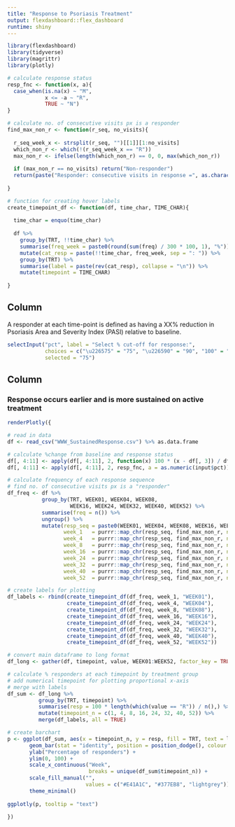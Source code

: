 ```yaml
---
title: "Response to Psoriasis Treatment"
output: flexdashboard::flex_dashboard
runtime: shiny
---
```


```r
library(flexdashboard)
library(tidyverse)
library(magrittr)
library(plotly)
```


```r

# calculate response status
resp_fnc <- function(x, a){
  case_when(is.na(x) ~ "M",
            x <= -a ~ "R",
            TRUE ~ "N")
}

# calculate no. of consecutive visits px is a responder 
find_max_non_r <- function(r_seq, no_visits){
  
  r_seq_week_x <- strsplit(r_seq, "")[[1]][1:no_visits]
  which_non_r <- which(!(r_seq_week_x == "R"))
  max_non_r <- ifelse(length(which_non_r) == 0, 0, max(which_non_r))
  
  if (max_non_r == no_visits) return("Non-responder")
  return(paste("Responder: consecutive visits in response =", as.character(no_visits - max_non_r)))
  
}

# function for creating hover labels
create_timepoint_df <- function(df, time_char, TIME_CHAR){
  
  time_char = enquo(time_char)
  
  df %>% 
    group_by(TRT, !!time_char) %>% 
    summarise(freq_week = paste0(round(sum(freq) / 300 * 100, 1), "%")) %>%
    mutate(cat_resp = paste(!!time_char, freq_week, sep = ": ")) %>% 
    group_by(TRT) %>% 
    summarise(label = paste(rev(cat_resp), collapse = "\n")) %>% 
    mutate(timepoint = TIME_CHAR)
  
}

```

Column {.sidebar}
-----------------------------------------------------------------------

A responder at each time-point is defined as having a XX% reduction in Psoriasis Area and Severity Index (PASI) relative to baseline.   

```r

selectInput("pct", label = "Select % cut-off for response:",
            choices = c("\u226575" = "75", "\u226590" = "90", "100" = "100"), 
            selected = "75")


```



Column 
-----------------------------------------------------------------------

### **Response occurs earlier and is more sustained on active treatment**

```r

renderPlotly({

# read in data
df <- read_csv("WWW_SustainedResponse.csv") %>% as.data.frame

# calculate %change from baseline and response status
df[, 4:11] <- apply(df[, 4:11], 2, function(x) 100 * (x - df[, 3]) / df[, 3])
df[, 4:11] <- apply(df[, 4:11], 2, resp_fnc, a = as.numeric(input$pct))

# calculate frequency of each response sequence
# find no. of consecutive visits px is a "responder"
df_freq <- df %>%
           group_by(TRT, WEEK01, WEEK04, WEEK08, 
                    WEEK16, WEEK24, WEEK32, WEEK40, WEEK52) %>%
           summarise(freq = n()) %>%
           ungroup() %>% 
           mutate(resp_seq = paste0(WEEK01, WEEK04, WEEK08, WEEK16, WEEK24, WEEK32, WEEK40, WEEK52),
                  week_1   = purrr::map_chr(resp_seq, find_max_non_r, no_visits = 1),
                  week_4   = purrr::map_chr(resp_seq, find_max_non_r, no_visits = 2),
                  week_8   = purrr::map_chr(resp_seq, find_max_non_r, no_visits = 3),
                  week_16  = purrr::map_chr(resp_seq, find_max_non_r, no_visits = 4),
                  week_24  = purrr::map_chr(resp_seq, find_max_non_r, no_visits = 5),
                  week_32  = purrr::map_chr(resp_seq, find_max_non_r, no_visits = 6),
                  week_40  = purrr::map_chr(resp_seq, find_max_non_r, no_visits = 7),
                  week_52  = purrr::map_chr(resp_seq, find_max_non_r, no_visits = 8))

# create labels for plotting
df_labels <- rbind(create_timepoint_df(df_freq, week_1, "WEEK01"),
                   create_timepoint_df(df_freq, week_4, "WEEK04"),
                   create_timepoint_df(df_freq, week_8, "WEEK08"),
                   create_timepoint_df(df_freq, week_16, "WEEK16"),
                   create_timepoint_df(df_freq, week_24, "WEEK24"),
                   create_timepoint_df(df_freq, week_32, "WEEK32"),
                   create_timepoint_df(df_freq, week_40, "WEEK40"),
                   create_timepoint_df(df_freq, week_52, "WEEK52"))           

# convert main dataframe to long format 
df_long <- gather(df, timepoint, value, WEEK01:WEEK52, factor_key = TRUE)

# calculate % responders at each timepoint by treatment group
# add numerical timepoint for plotting proportional x-axis
# merge with labels
df_sum <- df_long %>%
          group_by(TRT, timepoint) %>%
          summarise(resp = 100 * length(which(value == "R")) / n(),) %>%
          mutate(timepoint_n = c(1, 4, 8, 16, 24, 32, 40, 52)) %>%
          merge(df_labels, all = TRUE)

# create barchart
p <- ggplot(df_sum, aes(x = timepoint_n, y = resp, fill = TRT, text = label)) +
       geom_bar(stat = "identity", position = position_dodge(), colour = "black") +
       ylab("Percentage of responders") + 
       ylim(0, 100) +
       scale_x_continuous("Week",
                          breaks = unique(df_sum$timepoint_n)) + 
       scale_fill_manual("",
                         values = c("#E41A1C", "#377EB8", "lightgrey")) +
       theme_minimal()
  
ggplotly(p, tooltip = "text")
  
})


```




    
     
    
    

    
    

    
    